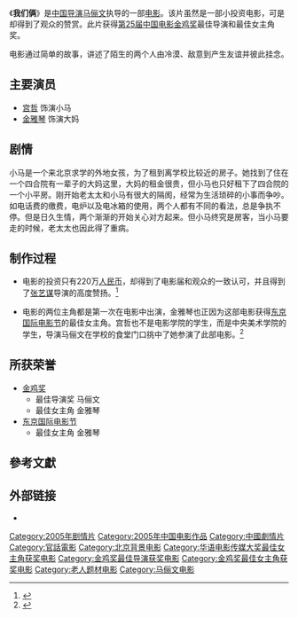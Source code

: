 {{Infobox Film
| name           = 我们俩
| image          = You_and_Me_cover.jpg
| image_size     = 
| caption        = 我们俩DVD封面
| director       = [[马俪文|马俪文]]
| producer       = [[韩三平|韩三平]]
| writer         = 马俪文
| starring       = [[金雅琴|金雅琴]]<br />[[宫哲|宫哲]]
| music          = [[窦唯|窦唯]]
| cinematography = [[邬迪|邬迪]]
| editing        = [[战海虹|战海虹]]
| distributor    = [[中国电影集团公司|中国电影集团公司]]
| released       = '''[[东京国际电影节|东京国际电影节]]:'''<br />2005年10月26日
| runtime        = 83 分钟
| language       = [[普通话|普通话]]
| budget         = 
| amg_id         = 1:341265
| imdb_id        = 0757376
| jianti         = 我们俩
| fanti          = 我們倆
| pinyin         = Wǒmén liǎ
}}
《'''我们俩'''》是[[中国|中国]][[导演|导演]][[马俪文|马俪文]]执导的一部[[电影|电影]]。该片虽然是一部小投资电影，可是却得到了观众的赞赏。此片获得[[第25届中国电影金鸡奖|第25届中国电影金鸡奖]]最佳导演和最佳女主角奖。

电影通过简单的故事，讲述了陌生的两个人由冷漠、敌意到产生友谊并彼此挂念。

==主要演员==

*[[宫哲|宫哲]]  饰演小马  
*[[金雅琴|金雅琴]]  饰演大妈
 
==剧情==

小马是一个来北京求学的外地女孩，为了租到离学校比较近的房子。她找到了住在一个四合院有一辈子的大妈这里，大妈的租金很贵，但小马也只好租下了四合院的一个小平房。刚开始老太太和小马有很大的隔阂，经常为生活琐碎的小事而争吵。如电话费的缴费，电炉以及电冰箱的使用，两个人都有不同的看法，总是争执不停。但是日久生情，两个渐渐的开始关心对方起来。但小马终究是房客，当小马要走的时候，老太太也因此得了重病。

==制作过程==
*电影的投资只有220万[[人民币|人民币]]，却得到了电影届和观众的一致认可，并且得到了[[张艺谋|张艺谋]]导演的高度赞扬。<ref>{{cite web|url=http://ent.sina.com.cn/m/bn/2006-11-08/1839331.html|title=《我们俩》小制作的一次奇迹|access-date=2008-10-18|archive-date=2019-05-19|archive-url=https://web.archive.org/web/20190519174150/http://ent.sina.com.cn/m/bn/2006-11-08/1839331.html|dead-url=no}}</ref>

*电影的两位主角都是第一次在电影中出演，金雅琴也正因为这部电影获得[[东京国际电影节|东京国际电影节]]的最佳女主角。宫哲也不是电影学院的学生，而是中央美术学院的学生，导演马俪文在学校的食堂门口挑中了她参演了此部电影。<ref>{{cite web|url=http://www.mtime.com/movie/44883/behind_the_scene.html#menu|title=我们俩 幕后花絮|access-date=2008-10-18|archive-url=https://web.archive.org/web/20090124013258/http://www.mtime.com/movie/44883/behind_the_scene.html#menu|archive-date=2009-01-24|dead-url=yes}}</ref>

==所获荣誉==
*[[金鸡奖|金鸡奖]]
**最佳导演奖 马俪文
**最佳女主角 金雅琴
*[[东京国际电影节|东京国际电影节]]
**最佳女主角 金雅琴

== 參考文獻 ==

{{reflist}}

==外部链接==
*{{imdb title|id=0757376|title=我们俩}}

[[Category:2005年剧情片|Category:2005年剧情片]]
[[Category:2005年中国电影作品|Category:2005年中国电影作品]]
[[Category:中國劇情片|Category:中國劇情片]]
[[Category:官話電影|Category:官話電影]]
[[Category:北京背景电影|Category:北京背景电影]]
[[Category:华语电影传媒大奖最佳女主角获奖电影|Category:华语电影传媒大奖最佳女主角获奖电影]]
[[Category:金鸡奖最佳导演获奖电影|Category:金鸡奖最佳导演获奖电影]]
[[Category:金鸡奖最佳女主角获奖电影|Category:金鸡奖最佳女主角获奖电影]]
[[Category:老人题材电影|Category:老人题材电影]]
[[Category:马俪文电影|Category:马俪文电影]]